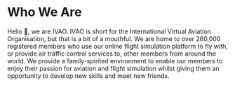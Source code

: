 
<Meta title="Brand/Who We Are" />

# Who We Are
Hello 👋, we are IVAO. IVAO is short for the International Virtual Aviation Organisation, but that is a bit of a mouthful. We are home to over 260,000 registered members who use our online flight simulation platform to fly with, or provide air traffic control services to, other members from around the world. We provide a family-spirited environment to enable our members to enjoy their passion for aviation and flight simulation whilst giving them an opportunity to develop new skills and meet new friends.
